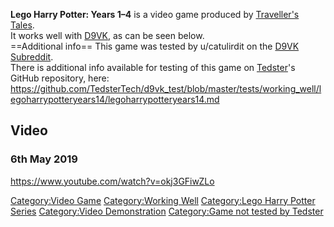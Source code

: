 <strong>Lego Harry Potter: Years 1–4</strong> is a video game produced by [[Traveller's Tales]].
<br />
It works well with [[D9VK]], as can be seen below.
<br />
==Additional info==
This game was tested by u/catulirdit on the [[D9VK Subreddit]].
<br />
There is additional info available for testing of this game on [[User:Tedster|Tedster]]'s GitHub repository, here:
<br />
https://github.com/TedsterTech/d9vk_test/blob/master/tests/working_well/legoharrypotteryears14/legoharrypotteryears14.md
==Video==
===6th May 2019===
<youtube>https://www.youtube.com/watch?v=okj3GFiwZLo</youtube>

[[Category:Video Game]]
[[Category:Working Well]]
[[Category:Lego Harry Potter Series]]
[[Category:Video Demonstration]]
[[Category:Game not tested by Tedster]]
